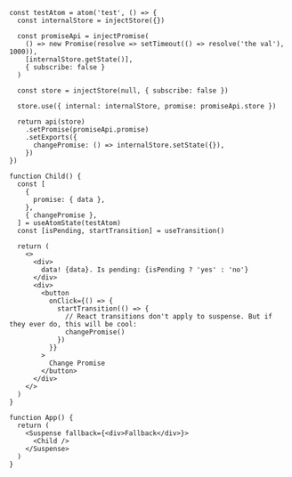 ```tsx live ecosystemId=suspense2 resultVar=App
const testAtom = atom('test', () => {
  const internalStore = injectStore({})

  const promiseApi = injectPromise(
    () => new Promise(resolve => setTimeout(() => resolve('the val'), 1000)),
    [internalStore.getState()],
    { subscribe: false }
  )

  const store = injectStore(null, { subscribe: false })

  store.use({ internal: internalStore, promise: promiseApi.store })

  return api(store)
    .setPromise(promiseApi.promise)
    .setExports({
      changePromise: () => internalStore.setState({}),
    })
})

function Child() {
  const [
    {
      promise: { data },
    },
    { changePromise },
  ] = useAtomState(testAtom)
  const [isPending, startTransition] = useTransition()

  return (
    <>
      <div>
        data! {data}. Is pending: {isPending ? 'yes' : 'no'}
      </div>
      <div>
        <button
          onClick={() => {
            startTransition(() => {
              // React transitions don't apply to suspense. But if they ever do, this will be cool:
              changePromise()
            })
          }}
        >
          Change Promise
        </button>
      </div>
    </>
  )
}

function App() {
  return (
    <Suspense fallback={<div>Fallback</div>}>
      <Child />
    </Suspense>
  )
}
```
